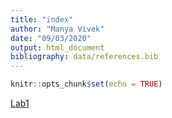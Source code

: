 ```yaml
---
title: "index"
author: "Manya Vivek"
date: "09/03/2020"
output: html_document
bibliography: data/references.bib
---
```


```r
knitr::opts_chunk$set(echo = TRUE)
```

[Lab1](Lab1_ManyaVivek.html)

















